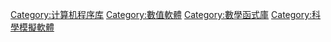 [[Category:计算机程序库|Category:计算机程序库]]
[[Category:數值軟體|Category:數值軟體]]
[[Category:數學函式庫|Category:數學函式庫]]
[[Category:科學模擬軟體|Category:科學模擬軟體]]